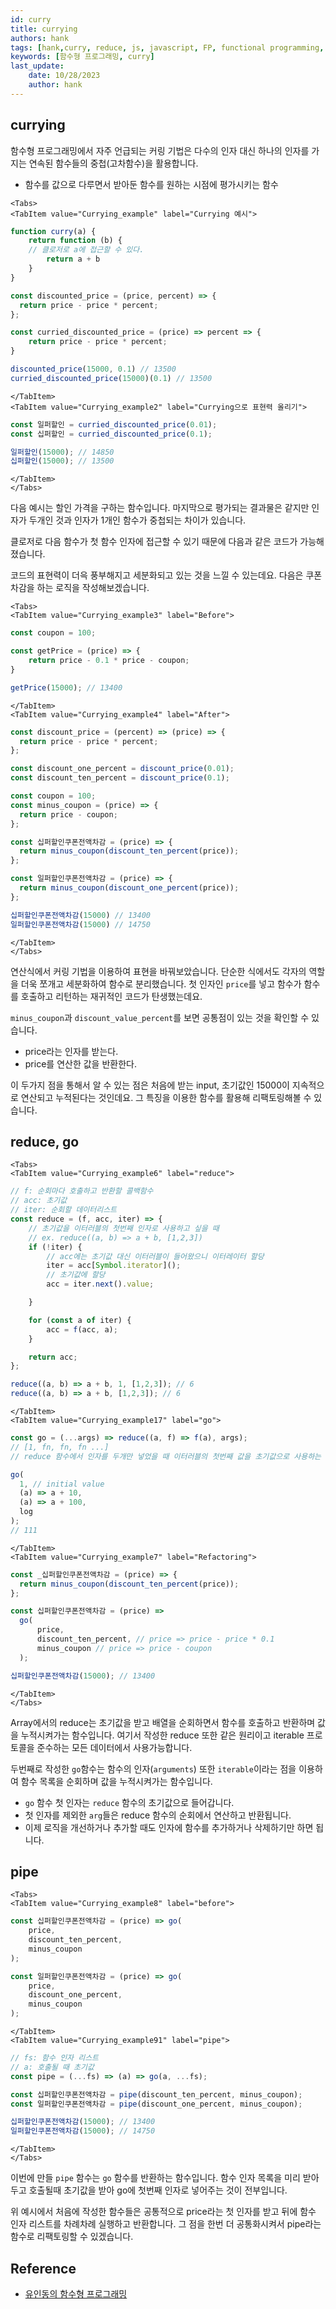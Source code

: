 ```yaml
---
id: curry
title: currying
authors: hank
tags: [hank,curry, reduce, js, javascript, FP, functional programming, 함수형 프로그래밍]
keywords: [함수형 프로그래밍, curry]
last_update:
    date: 10/28/2023
    author: hank
---
```



## currying

함수형 프로그래밍에서 자주 언급되는 커링 기법은 다수의 인자 대신 하나의 인자를 가지는 연속된 함수들의 중첩(고차함수)을 활용합니다.
- 함수를 값으로 다루면서 받아둔 함수를 원하는 시점에 평가시키는 함수


```mdx-code-block
<Tabs>
<TabItem value="Currying_example" label="Currying 예시">
```
```js
function curry(a) {
    return function (b) {
    // 클로저로 a에 접근할 수 있다.
        return a + b
    }
}

const discounted_price = (price, percent) => {
  return price - price * percent;
};

const curried_discounted_price = (price) => percent => {
    return price - price * percent;
}

discounted_price(15000, 0.1) // 13500
curried_discounted_price(15000)(0.1) // 13500
```
```mdx-code-block
</TabItem>
<TabItem value="Currying_example2" label="Currying으로 표현력 올리기">
```
```js
const 일퍼할인 = curried_discounted_price(0.01);
const 십퍼할인 = curried_discounted_price(0.1);

일퍼할인(15000); // 14850
십퍼할인(15000); // 13500
```
```mdx-code-block
</TabItem>
</Tabs>
```

다음 예시는 할인 가격을 구하는 함수입니다. 마지막으로 평가되는 결과물은 같지만 인자가 두개인 것과 인자가 1개인 함수가 중첩되는 차이가 있습니다.

클로저로 다음 함수가 첫 함수 인자에 접근할 수 있기 때문에 다음과 같은 코드가 가능해졌습니다.

코드의 표현력이 더윽 풍부해지고 세분화되고 있는 것을 느낄 수 있는데요. 다음은 쿠폰 차감을 하는 로직을 작성해보겠습니다.



```mdx-code-block
<Tabs>
<TabItem value="Currying_example3" label="Before">
```
```js
const coupon = 100;

const getPrice = (price) => {
    return price - 0.1 * price - coupon;
}

getPrice(15000); // 13400
```
```mdx-code-block
</TabItem>
<TabItem value="Currying_example4" label="After">
```
```js
const discount_price = (percent) => (price) => {
  return price - price * percent;
};

const discount_one_percent = discount_price(0.01);
const discount_ten_percent = discount_price(0.1);

const coupon = 100;
const minus_coupon = (price) => {
  return price - coupon;
};

const 십퍼할인쿠폰전액차감 = (price) => {
  return minus_coupon(discount_ten_percent(price));
};

const 일퍼할인쿠폰전액차감 = (price) => {
  return minus_coupon(discount_one_percent(price));
};

십퍼할인쿠폰전액차감(15000) // 13400
일퍼할인쿠폰전액차감(15000) // 14750
```
```mdx-code-block
</TabItem>
</Tabs>
```

연산식에서 커링 기법을 이용하여 표현을 바꿔보았습니다. 단순한 식에서도 각자의 역할을 더욱 쪼개고 세분화하여 함수로 분리했습니다. 첫 인자인 `price`를 넣고 함수가 함수를 호출하고 리턴하는 재귀적인 코드가 탄생했는데요.

`minus_coupon`과 `discount_value_percent`를 보면 공통점이 있는 것을 확인할 수 있습니다.

- price라는 인자를 받는다.
- price를 연산한 값을 반환한다.

이 두가지 점을 통해서 알 수 있는 점은 처음에 받는 input, 초기값인 15000이 지속적으로 연산되고 누적된다는 것인데요. 그 특징을 이용한 함수를 활용해 리팩토링해볼 수 있습니다.

## reduce, go

```mdx-code-block
<Tabs>
<TabItem value="Currying_example6" label="reduce">
```
```js
// f: 순회마다 호출하고 반환할 콜백함수
// acc: 초기값
// iter: 순회할 데이터리스트
const reduce = (f, acc, iter) => {
    // 초기값을 이터러블의 첫번째 인자로 사용하고 싶을 때
    // ex. reduce((a, b) => a + b, [1,2,3])
    if (!iter) {
        // acc에는 초기값 대신 이터러블이 들어왔으니 이터레이터 할당
        iter = acc[Symbol.iterator]();
        // 초기값에 할당
        acc = iter.next().value;

    }

    for (const a of iter) {
        acc = f(acc, a);
    }

    return acc;
};

reduce((a, b) => a + b, 1, [1,2,3]); // 6
reduce((a, b) => a + b, [1,2,3]); // 6
```
```mdx-code-block
</TabItem>
<TabItem value="Currying_example17" label="go">
```
```js
const go = (...args) => reduce((a, f) => f(a), args);
// [1, fn, fn, fn ...]
// reduce 함수에서 인자를 두개만 넣었을 때 이터러블의 첫번째 값을 초기값으로 사용하는 점을 기억해줍시다.

go(
  1, // initial value
  (a) => a + 10,
  (a) => a + 100,
  log
);
// 111
```

```mdx-code-block
</TabItem>
<TabItem value="Currying_example7" label="Refactoring">
```
```js
const _십퍼할인쿠폰전액차감 = (price) => {
  return minus_coupon(discount_ten_percent(price));
};

const 십퍼할인쿠폰전액차감 = (price) =>
  go(
      price,
      discount_ten_percent, // price => price - price * 0.1
      minus_coupon // price => price - coupon
  );

십퍼할인쿠폰전액차감(15000); // 13400
```
```mdx-code-block
</TabItem>
</Tabs>
```

Array에서의 reduce는 초기값을 받고 배열을 순회하면서 함수를 호출하고 반환하며 값을 누적시켜가는 함수입니다. 여기서 작성한 reduce 또한 같은 원리이고 iterable 프로토콜을 준수하는 모든 데이터에서 사용가능합니다.

두번째로 작성한 `go`함수는 함수의 인자(`arguments`) 또한 `iterable`이라는 점을 이용하여 함수 목록을 순회하며 값을 누적시켜가는 함수입니다.

- `go` 함수 첫 인자는 `reduce` 함수의 초기값으로 들어갑니다.
- 첫 인자를 제외한 `arg`들은 reduce 함수의 순회에서 연산하고 반환됩니다.
- 이제 로직을 개선하거나 추가할 때도 인자에 함수를 추가하거나 삭제하기만 하면 됩니다.

## pipe

```mdx-code-block
<Tabs>
<TabItem value="Currying_example8" label="before">
```

```js
const 십퍼할인쿠폰전액차감 = (price) => go(
    price,
    discount_ten_percent,
    minus_coupon
);

const 일퍼할인쿠폰전액차감 = (price) => go(
    price,
    discount_one_percent,
    minus_coupon
);
```
```mdx-code-block
</TabItem>
<TabItem value="Currying_example91" label="pipe">
```
```js
// fs: 함수 인자 리스트
// a: 호출될 때 초기값
const pipe = (...fs) => (a) => go(a, ...fs);

const 십퍼할인쿠폰전액차감 = pipe(discount_ten_percent, minus_coupon);
const 일퍼할인쿠폰전액차감 = pipe(discount_one_percent, minus_coupon);

십퍼할인쿠폰전액차감(15000); // 13400
일퍼할인쿠폰전액차감(15000); // 14750
```

```mdx-code-block
</TabItem>
</Tabs>
```

이번에 만들 `pipe` 함수는 `go` 함수를 반환하는 함수입니다. 함수 인자 목록을 미리 받아두고 호출될때 초기값을 받아 go에 첫번째 인자로 넣어주는 것이 전부입니다.

위 예시에서 처음에 작성한 함수들은 공통적으로 price라는 첫 인자를 받고 뒤에 함수 인자 리스트를 차례차례 실행하고 반환합니다. 그 점을 한번 더 공통화시켜서 pipe라는 함수로 리팩토링할 수 있겠습니다.


## Reference

- [유인동의 함수형 프로그래밍](https://www.inflearn.com/course/functional-es6/dashboard)